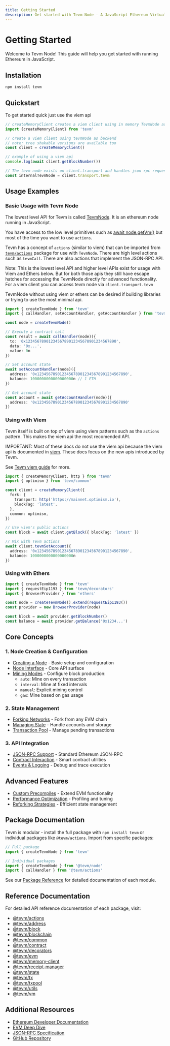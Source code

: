 ```yaml
---
title: Getting Started
description: Get started with Tevm Node - A JavaScript Ethereum Virtual Machine
---
```


# Getting Started

Welcome to Tevm Node! This guide will help you get started with running Ethereum in JavaScript.

## Installation

```bash
npm install tevm
```

## Quickstart

To get started quick just use the viem api

```typescript
// createMemoryClient creates a viem client using in memory TevmNode as backend
import {createMemoryClient} from 'tevm'

// create a viem client using tevmNode as backend
// note: tree shakable versions are available too
const client = createMemoryClient()

// example of using a viem api
console.log(await client.getBlockNumber())

// The tevm node exists on client.transport and handles json rpc requests to the transport
const internalTevmNode = client.transport.tevm
```

## Usage Examples

### Basic Usage with Tevm Node

The lowest level API for Tevm is called [TevmNode](https://github.com/evmts/tevm-monorepo/blob/main/packages/node/src/TevmNode.ts). It is an ethereum node running in JavaScript.

You have access to the low level primitives such as [await node.getVm()](./reference/vm.mdx) but most of the time you want to use `actions`.

Tevm has a concept of `actions` (similar to viem) that can be imported from [`tevm/actions`](https://github.com/evmts/tevm-monorepo/blob/main/packages/actions/docs/globals.md#functions) package for use with `TevmNode`. There are high level actions such as `tevmCall`. There are also actions that implement the JSON-RPC API.

Note: This is the lowest level API and higher level APIs exist for usage with Viem and Ethers below. But for both those apis they still have escape hatches for accessing the TevmNode directly for advanced functionality. For a viem client you can access tevm node via `client.transport.tevm`

TevmNode without using viem or ethers can be desired if building libraries or trying to use the most minimal api.

```typescript
import { createTevmNode } from 'tevm'
import { callHandler, setAccountHandler, getAccountHandler } from 'tevm/actions'

const node = createTevmNode()

// Execute a contract call
const result = await callHandler(node)({
  to: '0x1234567890123456789012345678901234567890',
  data: '0x...',
  value: 0n
})

// Set account state
await setAccountHandler(node)({
  address: '0x1234567890123456789012345678901234567890',
  balance: 1000000000000000000n // 1 ETH
})

// Get account state
const account = await getAccountHandler(node)({
  address: '0x1234567890123456789012345678901234567890'
})
```

### Using with Viem

Tevm itself is built on top of viem using viem patterns such as the `actions` pattern. This makes the viem api the most recomended API.

IMPORTANT: Most of these docs do not use the viem api because the viem api is documented in [viem](https://viem.sh). These docs focus on the new apis introduced by Tevm.

See [Tevm viem guide](./examples/viem.mdx) for more.

```typescript
import { createMemoryClient, http } from 'tevm'
import { optimism } from 'tevm/common'

const client = createMemoryClient({
  fork: {
    transport: http('https://mainnet.optimism.io'),
    blockTag: 'latest',
  },
  common: optimism,
})

// Use viem's public actions
const block = await client.getBlock({ blockTag: 'latest' })

// Mix with Tevm actions
await client.tevmSetAccount({
  address: '0x1234567890123456789012345678901234567890',
  balance: 1000000000000000000n
})
```

### Using with Ethers

```typescript
import { createTevmNode } from 'tevm'
import { requestEip1193 } from 'tevm/decorators'
import { BrowserProvider } from 'ethers'

const node = createTevmNode().extend(requestEip1193())
const provider = new BrowserProvider(node)

const block = await provider.getBlockNumber()
const balance = await provider.getBalance('0x1234...')
```

## Core Concepts

### 1. Node Creation & Configuration

- [Creating a Node](./core/create-tevm-node) - Basic setup and configuration
- [Node Interface](./core/tevm-node-interface) - Core API surface
- [Mining Modes](./core/mining-modes) - Configure block production:
  - `auto`: Mine on every transaction
  - `interval`: Mine at fixed intervals
  - `manual`: Explicit mining control
  - `gas`: Mine based on gas usage

### 2. State Management

- [Forking Networks](./core/forking) - Fork from any EVM chain
- [Managing State](./core/managing-state) - Handle accounts and storage
- [Transaction Pool](./advanced/txpool) - Manage pending transactions

### 3. API Integration

- [JSON-RPC Support](./api/json-rpc) - Standard Ethereum JSON-RPC
- [Contract Interaction](/reference/contract) - Smart contract utilities
- [Events & Logging](./api/evm-events) - Debug and trace execution

## Advanced Features

- [Custom Precompiles](./advanced/custom-precompiles) - Extend EVM functionality
- [Performance Optimization](./advanced/performance-profiler) - Profiling and tuning
- [Reforking Strategies](./core/forking#reforking) - Efficient state management

## Package Documentation

Tevm is modular - install the full package with `npm install tevm` or individual packages like `@tevm/actions`. Import from specific packages:

```typescript
// Full package
import { createTevmNode } from 'tevm'

// Individual packages
import { createTevmNode } from '@tevm/node'
import { callHandler } from '@tevm/actions'
```

See our [Package Reference](./api/packages) for detailed documentation of each module.

## Reference Documentation

For detailed API reference documentation of each package, visit:

- [@tevm/actions](/reference/actions)
- [@tevm/address](/reference/address)
- [@tevm/block](/reference/block)
- [@tevm/blockchain](/reference/blockchain)
- [@tevm/common](/reference/common)
- [@tevm/contract](/reference/contract)
- [@tevm/decorators](/reference/decorators)
- [@tevm/evm](/reference/evm)
- [@tevm/memory-client](/reference/memory-client)
- [@tevm/receipt-manager](/reference/receipt-manager)
- [@tevm/state](/reference/state)
- [@tevm/tx](/reference/tx)
- [@tevm/txpool](/reference/txpool)
- [@tevm/utils](/reference/utils)
- [@tevm/vm](/reference/vm)

## Additional Resources

- [Ethereum Developer Documentation](https://ethereum.org/developers)
- [EVM Deep Dive](https://ethereum.org/developers/docs/evm)
- [JSON-RPC Specification](https://ethereum.org/developers/docs/apis/json-rpc)
- [GitHub Repository](https://github.com/evmts/tevm-monorepo)
